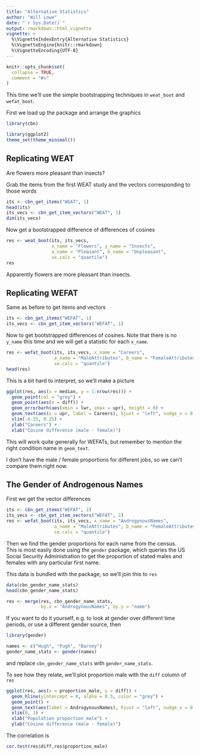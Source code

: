 ```yaml
---
title: "Alternative Statistics"
author: "Will Lowe"
date: "`r Sys.Date()`"
output: rmarkdown::html_vignette
vignette: >
  %\VignetteIndexEntry{Alternative Statistics}
  %\VignetteEngine{knitr::rmarkdown}
  %\VignetteEncoding{UTF-8}
---
```


```r
knitr::opts_chunk$set(
  collapse = TRUE,
  comment = "#>"
)
```

This time we'll use the simple
bootstrapping techniques in `weat_boot` and `wefat_boot`.

First we load up the package and arrange the graphics
```r
library(cbn)

library(ggplot2)
theme_set(theme_minimal())
```

## Replicating WEAT

Are flowers more pleasant than insects?

Grab the items from the first WEAT study and the vectors corresponding to 
those words
```r
its <- cbn_get_items("WEAT", 1)
head(its)
its_vecs <- cbn_get_item_vectors("WEAT", 1)
dim(its_vecs)
```

Now get a bootstrapped difference of differences of cosines
```r
res <- weat_boot(its, its_vecs, 
                 x_name = "Flowers", y_name = "Insects",
                 a_name = "Pleasant", b_name = "Unpleasant",
                 se.calc = "quantile")
res
```
Apparently flowers are more pleasant than insects.

## Replicating WEFAT

Same as before to get items and vectors
```r
its <- cbn_get_items("WEFAT", 1)
its_vecs <- cbn_get_item_vectors("WEFAT", 1)
```
Now to get bootstrapped differences of cosines. Note that there is no `y_name` this
time and we will get a statistic for each `x_name`.
```r
res <- wefat_boot(its, its_vecs, x_name = "Careers",
                  a_name = "MaleAttributes", b_name = "FemaleAttributes",
                  se.calc = "quantile")
head(res)
```

This is a bit hard to interpret, so we'll make a picture

```r
ggplot(res, aes(x = median, y = 1:nrow(res))) +
  geom_point(col = "grey") +
  geom_point(aes(x = diff)) +
  geom_errorbarh(aes(xmin = lwr, xmax = upr), height = 0) +
  geom_text(aes(x = upr, label = Careers), hjust = "left", nudge_x = 0.005) +
  xlim(-0.25, 0.25) +
  ylab("Careers") +
  xlab("Cosine difference (male - female)")
```

This will work quite generally for WEFATs, but remember to mention the 
right condition name in `geom_text`.

I don't have the male / female proportions for different jobs, so we can't 
compare them right now.

## The Gender of Androgenous Names

First we get the vector differences
```r
its <- cbn_get_items("WEFAT", 2)
its_vecs <- cbn_get_item_vectors("WEFAT", 2)
res <- wefat_boot(its, its_vecs, x_name = "AndrogynousNames",
                  a_name = "MaleAttributes", b_name = "FemaleAttributes",
                  se.calc = "quantile")
```
Then we find the gender proportions for each name from the census.  
This is most easily done using the `gender` package, which queries the US 
Social Security Administration to get the proportion of stated males and females 
with any particular first name.  

This data is bundled with the package, so we'll join this to `res`
```r
data(cbn_gender_name_stats)
head(cbn_gender_name_stats)

res <- merge(res, cbn_gender_name_stats, 
             by.x = "AndrogynousNames", by.y = "name")
```
If you want to do it yourself, e.g. to look at gender over different time 
periods, or use a different gender source, then 
```r
library(gender)

names <- c("Hugh", "Pugh", "Barney")
gender_name_stats <- gender(names)
```
and replace `cbn_gender_name_stats` with `gender_name_stats`.

To see how they relate, we'll plot proportion male with the `diff` column of
`res`
```r
ggplot(res, aes(x = proportion_male, y = diff)) +
  geom_hline(yintercept = 0, alpha = 0.5, color = "grey") + 
  geom_point() +
  geom_text(aes(label = AndrogynousNames), hjust = "left", nudge_x = 0.005) +
  xlim(0, 1) +
  xlab("Population proportion male") +
  ylab("Cosine difference (male - female)")
```

The correlation is
```r
cor.test(res$diff,res$proportion_male)
```

